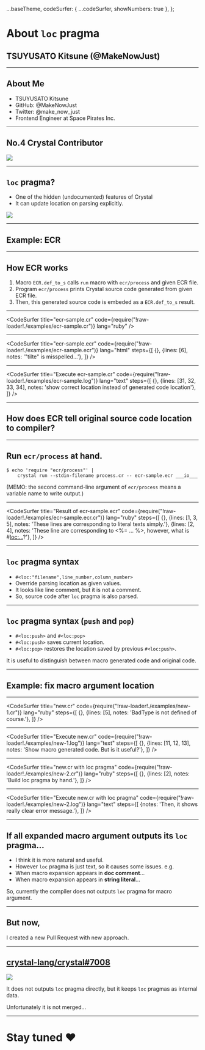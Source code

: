 


  ...baseTheme,
    codeSurfer: {
    ...codeSurfer,
    showNumbers: true
  },
};


<Helmet>
  <title>About loc pragma</title>
</Helmet>

# About `loc` pragma

## TSUYUSATO Kitsune (@MakeNowJust)

---

## About Me

  - TSUYUSATO Kitsune
  - GitHub: @MakeNowJust
  - Twitter: @make_now_just
  - Frontend Engineer at Space Pirates Inc.

---

## No.4 Crystal Contributor

<img src={contributorsImage} />

---

## `loc` pragma?

  - One of the hidden (undocumented) features of Crystal
  - It can update location on parsing explicitly.

<img src={searchLocPragmaImage} />

---

## Example: ECR

---

## How ECR works

  1. Macro `ECR.def_to_s` calls `run` macro with `ecr/process` and given ECR file.
  2. Program `ecr/process` prints Crystal source code generated from given ECR file.
  3. Then, this generated source code is embeded as a `ECR.def_to_s` result.

---

<CodeSurfer
  title="ecr-sample.cr"
  code={require("!raw-loader!./examples/ecr-sample.cr")}
  lang="ruby"
/>

---

<CodeSurfer
  title="ecr-sample.ecr"
  code={require("!raw-loader!./examples/ecr-sample.ecr")}
  lang="html"
  steps={[
    {},
    {lines: [6], notes: '"tilte" is misspelled...'},
  ]}
/>

---

<CodeSurfer
  title="Execute ecr-sample.cr"
  code={require("!raw-loader!./examples/ecr-sample.log")}
  lang="text"
  steps={[
    {},
    {lines: [31, 32, 33, 34], notes: 'show correct location instead of generated code location'},
  ]}
/>

---

## How does ECR tell original source code location to compiler?

---

## Run `ecr/process` at hand.

```
$ echo 'require "ecr/process"' |
    crystal run --stdin-filename process.cr -- ecr-sample.ecr ___io___
```

(MEMO: the second command-line argument of `ecr/process` means a variable name to write output.)

---

<CodeSurfer
  title="Result of ecr-sample.ecr"
  code={require("!raw-loader!./examples/ecr-sample.ecr.cr")}
  lang="ruby"
  steps={[
    {},
    {lines: [1, 3, 5], notes: 'These lines are corresponding to literal texts simply.'},
    {lines: [2, 4], notes: 'These line are corresponding to <%= ... %>, however, what is #<loc:...>?'},
  ]}
/>

---

## `loc` pragma syntax

  - `#<loc:"filename",line_number,column_number>`
  - Override parsing location as given values.
  - It looks like line comment, but it is not a comment.
  - So, source code after `loc` pragma is also parsed.

---

## `loc` pragma syntax (`push` and `pop`)

  - `#<loc:push>` and `#<loc:pop>`
  - `#<loc:push>` saves current location.
  - `#<loc:pop>` restores the location saved by previous `#<loc:push>`.

It is useful to distinguish between macro generated code and original code.

---

## Example: fix macro argument location

---

<CodeSurfer
  title="new.cr"
  code={require("!raw-loader!./examples/new-1.cr")}
  lang="ruby"
  steps={[
    {},
    {lines: [5], notes: 'BadType is not defined of course.'},
  ]}
/>

---

<CodeSurfer
  title="Execute new.cr"
  code={require("!raw-loader!./examples/new-1.log")}
  lang="text"
  steps={[
    {},
    {lines: [11, 12, 13], notes: 'Show macro generated code. But is it useful?'},
  ]}
/>

---

<CodeSurfer
  title="new.cr with loc pragma"
  code={require("!raw-loader!./examples/new-2.cr")}
  lang="ruby"
  steps={[
    {},
    {lines: [2], notes: 'Build loc pragma by hand.'},
  ]}
/>

---

<CodeSurfer
  title="Execute new.cr with loc pragma"
  code={require("!raw-loader!./examples/new-2.log")}
  lang="text"
  steps={[
    {notes: 'Then, it shows really clear error message.'},
  ]}
/>

---

## If all expanded macro argument outputs its `loc` pragma...

  * I think it is more natural and useful.
  * However `loc` pragma is just text, so it causes some issues. e.g.
  * When macro expansion appears in **doc comment**...
  * When macro expansion appears in **string literal**...

So, currently the compiler does not outputs `loc` pragma for macro argument.

---

## But now,

I created a new Pull Request with new approach.

---

## [crystal-lang/crystal#7008](https://github.com/crystal-lang/crystal/pull/7008)

<img src={pr7008Image} />

It does not outputs `loc` pragma directly, but it keeps `loc` pragmas as internal data.

Unfortunately it is not merged...

---

# Stay tuned :heart:
